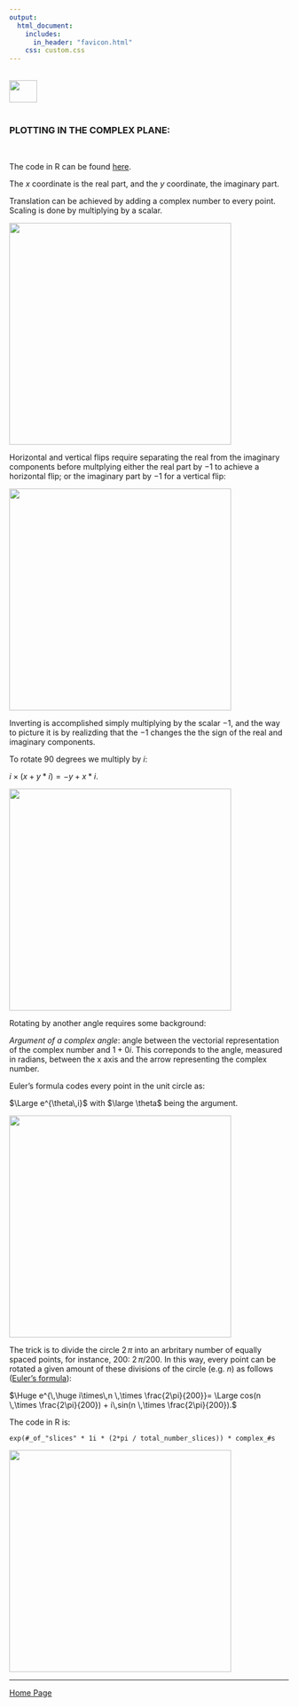 ```yaml
---
output: 
  html_document:
    includes:
      in_header: "favicon.html" 
    css: custom.css
---
```


<br>
<a href="http://rinterested.github.io/statistics/index.html">
<img HEIGHT="40" WIDTH="50" src="https://cloud.githubusercontent.com/assets/9312897/10556783/a27a26fa-745c-11e5-9b1a-2d5bd737387a.PNG"></a>
<br><br>


### PLOTTING IN THE COMPLEX PLANE:
<br>

The code in R can be found [here](https://github.com/RInterested/PLOTS/blob/master/EULER'S%20EQUATION).

The $x$ coordinate is the real part, and the $y$ coordinate, the imaginary part.

Translation can be achieved by adding a complex number to every point. Scaling is done by multiplying by a scalar.

 <img src="https://cloud.githubusercontent.com/assets/9312897/12530725/e677df90-c1b5-11e5-88d0-0941665cad83.png" width="400" height="400">


Horizontal and vertical flips require separating the real from the imaginary components before multplying either the real part by $-1$ to achieve a horizontal flip; or the imaginary part by $-1$ for a vertical flip:

 <img src="https://cloud.githubusercontent.com/assets/9312897/12532014/1e61a212-c1d7-11e5-817e-9963ef08e3c6.png" width="400" height="400">


Inverting is accomplished simply multiplying by the scalar $-1$, and the way to picture it is by realizding that the $-1$ changes the the sign of the real and imaginary components.

To rotate $90$ degrees we multiply by $i$:

$i \times (x + y*i) = -y +x*i.$


 <img src="https://cloud.githubusercontent.com/assets/9312897/12530552/050802ba-c1b0-11e5-9c19-48f8b7a1b2c5.png" width="400" height="400">

Rotating by another angle requires some background:

*Argument of a complex angle*: angle between the vectorial representation of the complex number and $1 + 0i.$ This correponds to the angle, measured in radians, between the x axis and the arrow representing the complex number.

Euler's formula codes every point in the unit circle as:

$\Large e^{\theta\,i}$ with $\large \theta$ being the argument.

 <img src="https://cloud.githubusercontent.com/assets/9312897/12531325/83251704-c1c5-11e5-8605-84e645c2b8ca.png" width="400" height="400">
 
 The trick is to divide the circle $2\,\pi$ into an arbritary number of equally spaced points, for instance, $200$: $2\,\pi/200$. In this way, every point can be rotated a given amount of these divisions of the circle (e.g. $n$) as follows ([Euler's formula](https://en.wikipedia.org/wiki/Euler%27s_formula)):
 
 $\Huge e^{\,\huge i\times\,n \,\times \frac{2\pi}{200}}= \Large cos(n \,\times \frac{2\pi}{200}) + i\,sin(n \,\times \frac{2\pi}{200}).$
 
The code in R is:

```
exp(#_of_"slices" * 1i * (2*pi / total_number_slices)) * complex_#s
```
 
  <img src="https://cloud.githubusercontent.com/assets/9312897/12531383/01f4fab2-c1c7-11e5-8e20-7b145f960174.png" width="400" height="400">
 

---

<a href="http://rinterested.github.io/statistics/index.html">Home Page</a>
